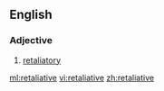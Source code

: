 ==English==

===Adjective===
{{en-adj}}

# [[retaliatory]]

[[ml:retaliative]]
[[vi:retaliative]]
[[zh:retaliative]]